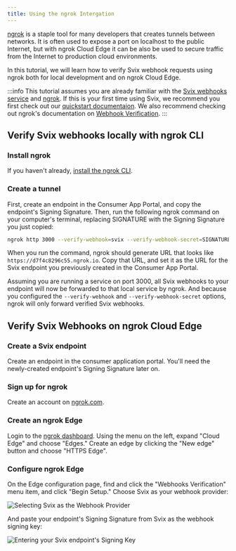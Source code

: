 ```yaml
---
title: Using the ngrok Intergation
---
```


[ngrok](https://ngrok.com) is a staple tool for many developers that creates tunnels between networks. It is often used to expose a port on localhost to the public Internet, but with ngrok Cloud Edge it can be also be used to secure traffic from the Internet to production cloud environments.

In this tutorial, we will learn how to verify Svix webhook requests using ngrok both for local development and on ngrok Cloud Edge.

:::info
This tutorial assumes you are already familiar with the [Svix webhooks service](https://www.svix.com) and [ngrok](https://ngrok.com). If this is your first time using Svix,
we recommend you first check out our [quickstart documentaion](https://docs.svix.com/overview). We also recommend checking out ngrok's documentation on [Webhook Verification](https://ngrok.com/docs/cloud-edge/modules/webhook).
:::

## Verify Svix webhooks locally with ngrok CLI

### Install ngrok
If you haven't already, [install the ngrok CLI](https://ngrok.com/download).

### Create a tunnel

First, create an endpoint in the Consumer App Portal, and copy the endpoint's Signing Signature. Then, run the following ngrok command on your computer's terminal, replacing SIGNATURE with the Signing Signature you just copied:

```sh
ngrok http 3000 --verify-webhook=svix --verify-webhook-secret=SIGNATURE
```

When you run the command, ngrok should generate URL that looks like `https://d7f4c8296c55.ngrok.io`. Copy that URL, and set it as the URL for the Svix endpoint you previously created in the Consumer App Portal.

Assuming you are running a service on port 3000, all Svix webhooks to your endpoint will now be forwarded to that local service by ngrok. And because you configured the `--verify-webhook` and `--verify-webhook-secret` options, ngrok will only forward verified Svix webhooks.

## Verify Svix Webhooks on ngrok Cloud Edge

### Create a Svix endpoint

Create an endpoint in the consumer application portal. You'll need the newly-created endpoint's Signing Signature later on.

### Sign up for ngrok

Create an account on [ngrok.com](https://ngrok.com).

### Create an ngrok Edge

Login to the [ngrok dashboard](https://dashboard.ngrok.com). Using the menu on the left, expand "Cloud Edge" and choose "Edges." Create an edge by clicking the "New edge" button and choose "HTTPS Edge".

### Configure ngrok Edge

On the Edge configuration page, find and click the "Webhooks Verification" menu item, and click "Begin Setup." Choose Svix as your webhook provider:

![Selecting Svix as the Webhook Provider](../img/ngrok-webhook-provider.png)

And paste your endpoint's Signing Signature from Svix as the webhook signing key:

![Entering your Svix endpoint's Signing Key](../img/ngrok-signing-key.png)
